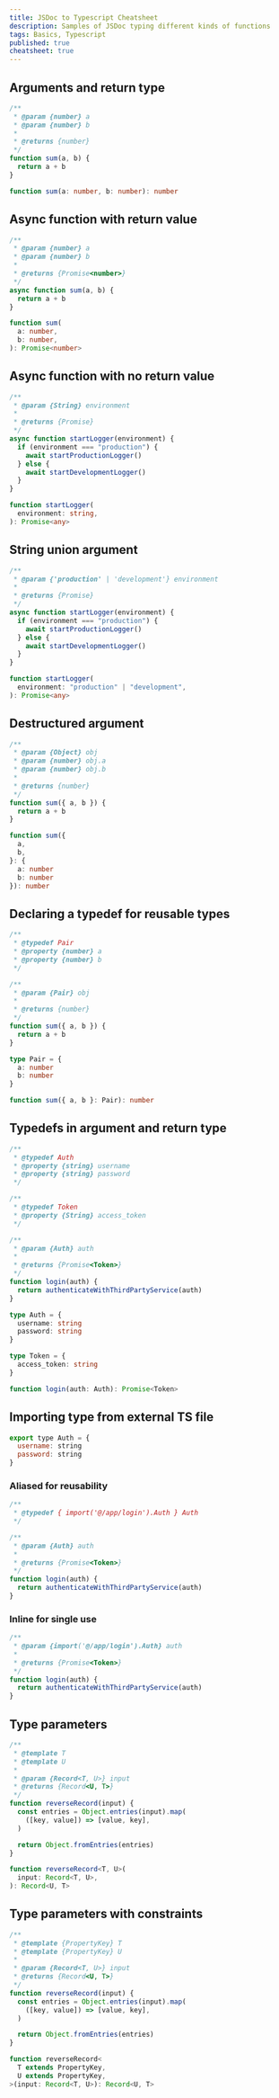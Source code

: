 ```yaml
---
title: JSDoc to Typescript Cheatsheet
description: Samples of JSDoc typing different kinds of functions
tags: Basics, Typescript
published: true
cheatsheet: true
---
```


## Arguments and return type

```js
/**
 * @param {number} a
 * @param {number} b
 *
 * @returns {number}
 */
function sum(a, b) {
  return a + b
}
```

```ts
function sum(a: number, b: number): number
```

## Async function with return value

```js
/**
 * @param {number} a
 * @param {number} b
 *
 * @returns {Promise<number>}
 */
async function sum(a, b) {
  return a + b
}
```

```ts
function sum(
  a: number,
  b: number,
): Promise<number>
```

## Async function with no return value

```js
/**
 * @param {String} environment
 *
 * @returns {Promise}
 */
async function startLogger(environment) {
  if (environment === "production") {
    await startProductionLogger()
  } else {
    await startDevelopmentLogger()
  }
}
```

```ts
function startLogger(
  environment: string,
): Promise<any>
```

## String union argument

```js
/**
 * @param {'production' | 'development'} environment
 *
 * @returns {Promise}
 */
async function startLogger(environment) {
  if (environment === "production") {
    await startProductionLogger()
  } else {
    await startDevelopmentLogger()
  }
}
```

```ts
function startLogger(
  environment: "production" | "development",
): Promise<any>
```

## Destructured argument

```js
/**
 * @param {Object} obj
 * @param {number} obj.a
 * @param {number} obj.b
 *
 * @returns {number}
 */
function sum({ a, b }) {
  return a + b
}
```

```ts
function sum({
  a,
  b,
}: {
  a: number
  b: number
}): number
```

## Declaring a typedef for reusable types

```js
/**
 * @typedef Pair
 * @property {number} a
 * @property {number} b
 */

/**
 * @param {Pair} obj
 *
 * @returns {number}
 */
function sum({ a, b }) {
  return a + b
}
```

```ts
type Pair = {
  a: number
  b: number
}

function sum({ a, b }: Pair): number
```

## Typedefs in argument and return type

```js
/**
 * @typedef Auth
 * @property {string} username
 * @property {string} password
 */

/**
 * @typedef Token
 * @property {String} access_token
 */

/**
 * @param {Auth} auth
 *
 * @returns {Promise<Token>}
 */
function login(auth) {
  return authenticateWithThirdPartyService(auth)
}
```

```ts
type Auth = {
  username: string
  password: string
}

type Token = {
  access_token: string
}

function login(auth: Auth): Promise<Token>
```

## Importing type from external TS file

```js labeled[@/app/login.d.ts]
export type Auth = {
  username: string
  password: string
}
```

### Aliased for reusability

```js
/**
 * @typedef { import('@/app/login').Auth } Auth
 */

/**
 * @param {Auth} auth
 *
 * @returns {Promise<Token>}
 */
function login(auth) {
  return authenticateWithThirdPartyService(auth)
}
```

### Inline for single use

```js
/**
 * @param {import('@/app/login').Auth} auth
 *
 * @returns {Promise<Token>}
 */
function login(auth) {
  return authenticateWithThirdPartyService(auth)
}
```

## Type parameters

```js
/**
 * @template T
 * @template U
 *
 * @param {Record<T, U>} input
 * @returns {Record<U, T>}
 */
function reverseRecord(input) {
  const entries = Object.entries(input).map(
    ([key, value]) => [value, key],
  )

  return Object.fromEntries(entries)
}
```

```ts
function reverseRecord<T, U>(
  input: Record<T, U>,
): Record<U, T>
```

## Type parameters with constraints

```js
/**
 * @template {PropertyKey} T
 * @template {PropertyKey} U
 *
 * @param {Record<T, U>} input
 * @returns {Record<U, T>}
 */
function reverseRecord(input) {
  const entries = Object.entries(input).map(
    ([key, value]) => [value, key],
  )

  return Object.fromEntries(entries)
}
```

```ts
function reverseRecord<
  T extends PropertyKey,
  U extends PropertyKey,
>(input: Record<T, U>): Record<U, T>
```
